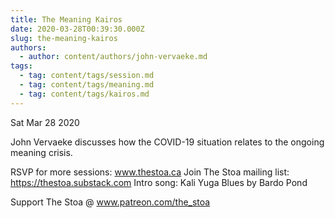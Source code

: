 ```yaml
---
title: The Meaning Kairos
date: 2020-03-28T00:39:30.000Z
slug: the-meaning-kairos
authors:
  - author: content/authors/john-vervaeke.md
tags:
  - tag: content/tags/session.md
  - tag: content/tags/meaning.md
  - tag: content/tags/kairos.md
---
```






Sat Mar 28 2020

John Vervaeke discusses how the COVID-19 situation relates to the ongoing meaning crisis. 

RSVP for more sessions: www.thestoa.ca
Join The Stoa mailing list: https://thestoa.substack.com
Intro song: Kali Yuga Blues by Bardo Pond

Support The Stoa @ www.patreon.com/the_stoa


